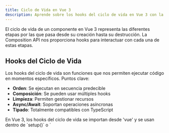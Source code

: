 ```yaml
---
title: Ciclo de Vida en Vue 3
description: Aprende sobre los hooks del ciclo de vida en Vue 3 con la Composition API
---
```


El ciclo de vida de un componente en Vue 3 representa las diferentes etapas por las que pasa desde su creación hasta su destrucción. La Composition API nos proporciona hooks para interactuar con cada una de estas etapas.

## Hooks del Ciclo de Vida

Los hooks del ciclo de vida son funciones que nos permiten ejecutar código en momentos específicos. Puntos clave:

- **Orden**: Se ejecutan en secuencia predecible
- **Composición**: Se pueden usar múltiples hooks
- **Limpieza**: Permiten gestionar recursos
- **Async/Await**: Soportan operaciones asíncronas
- **Tipado**: Totalmente compatibles con TypeScript

<Aside type="tip">
En Vue 3, los hooks del ciclo de vida se importan desde 'vue' y se usan dentro de `setup()` o `<script setup>`.
</Aside>

### onMounted()

`onMounted()` se ejecuta cuando el componente se monta en el DOM. Casos de uso:

- **DOM**: Acceder a elementos del DOM
- **APIs**: Realizar llamadas iniciales
- **Librerías**: Inicializar librerías externas
- **Suscripciones**: Establecer listeners
- **Referencias**: Acceder a refs montadas
```vue
<script setup>
import { ref, onMounted } from 'vue'

const elementRef = ref(null)

onMounted(() => {
  console.log('Componente montado')
  console.log(elementRef.value) // Acceso al DOM
})
</script>

<template>
  <div ref="elementRef">Contenido</div>
</template>
```

### onUpdated()

`onUpdated()` se ejecuta cuando el componente se actualiza. Usos comunes:

- **DOM**: Manipular el DOM actualizado
- **Efectos**: Responder a cambios de datos
- **Mediciones**: Calcular dimensiones actualizadas
- **Animaciones**: Trigger de animaciones
- **Integraciones**: Sincronizar con librerías externas
```vue
<script setup>
import { ref, onUpdated } from 'vue'

const count = ref(0)

onUpdated(() => {
  console.log('Componente actualizado')
  console.log('Nuevo valor:', count.value)
})
</script>

<template>
  <button @click="count++">
    Incrementar ({{ count }})
  </button>
</template>
```

### onUnmounted()

`onUnmounted()` se ejecuta cuando el componente se desmonta. Tareas importantes:

- **Limpieza**: Cancelar timers y suscripciones
- **Memoria**: Prevenir memory leaks
- **Eventos**: Remover event listeners
- **Conexiones**: Cerrar conexiones WebSocket
- **Cache**: Limpiar cachés locales

```vue
<script setup>
import { onMounted, onUnmounted } from 'vue'

let intervalId

onMounted(() => {
  intervalId = setInterval(() => {
    console.log('Tick')
  }, 1000)
})

onUnmounted(() => {
  clearInterval(intervalId)
  console.log('Componente desmontado y limpiado')
})
</script>
```

## Hooks Adicionales

### onBeforeMount()
```js
import { onBeforeMount } from 'vue'

onBeforeMount(() => {
  console.log('Antes del montaje')
  // Útil para preparación final antes del montaje
})
```

### onBeforeUpdate()
```js
import { onBeforeUpdate } from 'vue'

onBeforeUpdate(() => {
  console.log('Antes de la actualización')
  // Capturar estado antes de una actualización
})
```

### onBeforeUnmount()
```js
import { onBeforeUnmount } from 'vue'

onBeforeUnmount(() => {
  console.log('Antes del desmontaje')
  // Limpieza final antes del desmontaje
})
```

## Ejemplo Completo

```vue
<script setup>
import { 
  ref,
  onBeforeMount,
  onMounted,
  onBeforeUpdate,
  onUpdated,
  onBeforeUnmount,
  onUnmounted
} from 'vue'

const count = ref(0)
const mounted = ref(false)

// Antes del montaje
onBeforeMount(() => {
  console.log('1. Antes del montaje')
  // El DOM aún no está disponible
})

// Montaje
onMounted(() => {
  console.log('2. Componente montado')
  mounted.value = true
  // El DOM está disponible
})

// Antes de actualizar
onBeforeUpdate(() => {
  console.log('3. Antes de actualizar')
  // Capturar estado antes de la actualización
})

// Después de actualizar
onUpdated(() => {
  console.log('4. Componente actualizado')
  // DOM actualizado
})

// Antes de desmontar
onBeforeUnmount(() => {
  console.log('5. Antes de desmontar')
  // Preparar para limpieza
})

// Desmontaje
onUnmounted(() => {
  console.log('6. Componente desmontado')
  // Limpieza completa
})
</script>

<template>
  <div>
    <p>Estado: {{ mounted ? 'Montado' : 'No montado' }}</p>
    <button @click="count++">
      Actualizar ({{ count }})
    </button>
  </div>
</template>
```

## Mejores Prácticas

<Aside type="tip" label="Recomendaciones">
- Usa `onMounted` para inicializaciones que requieren DOM
- Usa `onUnmounted` para limpiar recursos (eventos, timers)
- Evita operaciones pesadas en `onUpdated`
- Considera `onBeforeUpdate` para capturar estado pre-actualización
- Usa múltiples hooks del mismo tipo si es necesario
</Aside>

## Casos de Uso Comunes

### Integración con Librerías Externas
```vue
<script setup>
import { ref, onMounted, onUnmounted } from 'vue'
import SomeExternalLibrary from 'external-library'

const containerRef = ref(null)
let instance

onMounted(() => {
  instance = new SomeExternalLibrary(containerRef.value, {
    // opciones
  })
})

onUnmounted(() => {
  if (instance) {
    instance.destroy()
  }
})
</script>

<template>
  <div ref="containerRef"></div>
</template>
```

### Manejo de Eventos Globales
```vue
<script setup>
import { onMounted, onUnmounted } from 'vue'

const handleScroll = () => {
  console.log('Scroll position:', window.scrollY)
}

onMounted(() => {
  window.addEventListener('scroll', handleScroll)
})

onUnmounted(() => {
  window.removeEventListener('scroll', handleScroll)
})
</script>
```
